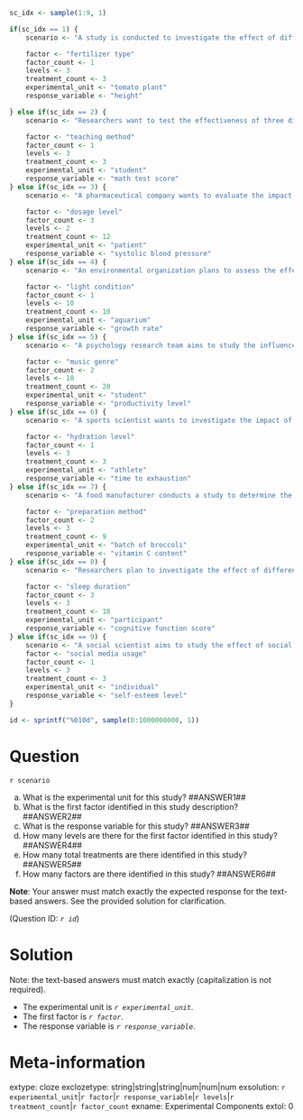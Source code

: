 ```r

sc_idx <- sample(1:9, 1)

if(sc_idx == 1) {
    scenario <- "A study is conducted to investigate the effect of different fertilizer types on the growth of tomato plants. The researchers consider a natural fertilizer, synthetic fertilizer, and no fertilizer. They measure the height of the tomato plant."

    factor <- "fertilizer type"
    factor_count <- 1
    levels <- 3
    treatment_count <- 3
    experimental_unit <- "tomato plant"
    response_variable <- "height"

} else if(sc_idx == 2) {
    scenario <- "Researchers want to test the effectiveness of three different teaching methods on students' math test scores. They consider self-paced learning, standard lecture-style lessons, and a flipped-classroom model. Each student is randomly assigned to receive instruction based on one of the teaching methods."

    factor <- "teaching method"
    factor_count <- 1
    levels <- 3
    treatment_count <- 3
    experimental_unit <- "student"
    response_variable <- "math test score"
} else if(sc_idx == 3) {
    scenario <- "A pharmaceutical company wants to evaluate the impact of two dosage levels of a new medication, coupled with differing levels of physical activity regimens and dietary changes, on patients' systolic blood pressure. Physical activity is categorized into one of three categories (low, medium, and high), and the dietary change is characterized by switching to a low-sodium diet, or not."

    factor <- "dosage level"
    factor_count <- 3
    levels <- 2
    treatment_count <- 12
    experimental_unit <- "patient"
    response_variable <- "systolic blood pressure"
} else if(sc_idx == 4) {
    scenario <- "An environmental organization plans to assess the effect of varying light conditions on the growth of algae in aquatic ecosystems. They consider 10 different light conditions, applied to individual aquariums. They measure the growth rate of algae in each of the ecosystems."

    factor <- "light condition"
    factor_count <- 1
    levels <- 10
    treatment_count <- 10
    experimental_unit <- "aquarium"
    response_variable <- "growth rate"
} else if(sc_idx == 5) {
    scenario <- "A psychology research team aims to study the influence of different music genres (10 of them considered) and modes of listening (through speakers or headphones) on students' productivity levels, and considering how this differs based on the individuals' current mood."

    factor <- "music genre"
    factor_count <- 2
    levels <- 10
    treatment_count <- 20
    experimental_unit <- "student"
    response_variable <- "productivity level"
} else if(sc_idx == 6) {
    scenario <- "A sports scientist wants to investigate the impact of hydration levels on athletes' performance during endurance exercises. Athletes are randomly assigned to one of three hydration protocols (no extra hydration, moderate hydration, high hydration) before a standardized endurance test. Their time to exhaustion is recorded."

    factor <- "hydration level"
    factor_count <- 1
    levels <- 3
    treatment_count <- 3
    experimental_unit <- "athlete"
    response_variable <- "time to exhaustion"
} else if(sc_idx == 7) {
    scenario <- "A food manufacturer conducts a study to determine the effect of preparation methods (raw, steamed, boiled) and cooking temperatures (low, medium, high) on the vitamin C content of broccoli. Batches of broccoli are prepared using each combination of method and temperature, and the vitamin C content is measured after cooking."

    factor <- "preparation method"
    factor_count <- 2
    levels <- 3
    treatment_count <- 9
    experimental_unit <- "batch of broccoli"
    response_variable <- "vitamin C content"
} else if(sc_idx == 8) {
    scenario <- "Researchers plan to investigate the effect of different sleep durations (6 hours, 8 hours, and 10 hours) on cognitive function (measured by a standardized test score), while further considering caffeine consumption (yes or no), and time of day (morning, afternoon, or evening). Participants are randomly assigned to a particular sleep duration and caffeine consumption schedule for a week, and are then given the standardized test, producing a cognitive function score, during a randomly selected time of day."

    factor <- "sleep duration"
    factor_count <- 3
    levels <- 3
    treatment_count <- 18
    experimental_unit <- "participant"
    response_variable <- "cognitive function score"
} else if(sc_idx == 9) {
    scenario <- "A social scientist aims to study the effect of social media usage (low, moderate, and high, defined by average daily time spent) on individuals' self-esteem levels (measured using a standardized self-esteem scale). Participants are categorized into these usage groups based on their self-reported usage, and their self-esteem is assessed."
    factor <- "social media usage"
    factor_count <- 1
    levels <- 3
    treatment_count <- 3
    experimental_unit <- "individual"
    response_variable <- "self-esteem level"
} 

id <- sprintf("%010d", sample(0:1000000000, 1))
```

Question
========
`r scenario`

a. What is the experimental unit for this study? ##ANSWER1##
b. What is the first factor identified in this study description? ##ANSWER2##
c. What is the response variable for this study? ##ANSWER3##
d. How many levels are there for the first factor identified in this study? ##ANSWER4##
e. How many total treatments are there identified in this study? ##ANSWER5##
f. How many factors are there identified in this study? ##ANSWER6##


**Note**: Your answer must match exactly the expected response for the text-based answers. See the provided solution for clarification.

(Question ID: *`r id`*)

Solution
========
Note: the text-based answers must match exactly (capitalization is not required). 

* The experimental unit is *`r experimental_unit`*. 
* The first factor is *`r factor`*.
* The response variable is *`r response_variable`*.


Meta-information
================
extype: cloze
exclozetype: string|string|string|num|num|num
exsolution: `r experimental_unit`|`r factor`|`r response_variable`|`r levels`|`r treatment_count`|`r factor_count`
exname: Experimental Components
extol: 0
